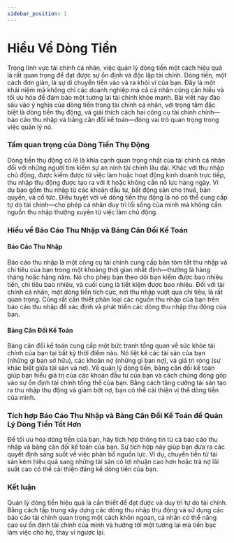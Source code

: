 ```yaml
---
sidebar_position: 1
---
```


# Hiểu Về Dòng Tiền


Trong lĩnh vực tài chính cá nhân, việc quản lý dòng tiền một cách hiệu quả là rất quan trọng để đạt được sự ổn định và độc lập tài chính. Dòng tiền, một cách đơn giản, là sự di chuyển tiền vào và ra khỏi ví của bạn. Đây là một khái niệm mà không chỉ các doanh nghiệp mà cả cá nhân cũng cần hiểu và tối ưu hóa để đảm bảo một tương lai tài chính khỏe mạnh. Bài viết này đào sâu vào ý nghĩa của dòng tiền trong tài chính cá nhân, với trọng tâm đặc biệt là dòng tiền thụ động, và giải thích cách hai công cụ tài chính chính—báo cáo thu nhập và bảng cân đối kế toán—đóng vai trò quan trọng trong việc quản lý nó.

<Cashflow></Cashflow>

### Tầm quan trọng của Dòng Tiền Thụ Động

Dòng tiền thụ động có lẽ là khía cạnh quan trọng nhất của tài chính cá nhân đối với những người tìm kiếm sự an ninh tài chính lâu dài. Khác với thu nhập chủ động, được kiếm được từ việc làm hoặc hoạt động kinh doanh trực tiếp, thu nhập thụ động được tạo ra với ít hoặc không cần nỗ lực hàng ngày. Ví dụ bao gồm thu nhập từ các khoản đầu tư, bất động sản cho thuê, bản quyền, và cổ tức. Điều tuyệt vời về dòng tiền thụ động là nó có thể cung cấp tự do tài chính—cho phép cá nhân duy trì lối sống của mình mà không cần nguồn thu nhập thường xuyên từ việc làm chủ động.

### Hiểu về Báo Cáo Thu Nhập và Bảng Cân Đối Kế Toán

#### Báo Cáo Thu Nhập

Báo cáo thu nhập là một công cụ tài chính cung cấp bản tóm tắt thu nhập và chi tiêu của bạn trong một khoảng thời gian nhất định—thường là hàng tháng hoặc hàng năm. Nó cho phép bạn theo dõi bạn kiếm được bao nhiêu tiền, chi tiêu bao nhiêu, và cuối cùng là tiết kiệm được bao nhiêu. Đối với tài chính cá nhân, một dòng tiền tích cực, nơi thu nhập vượt qua chi tiêu, là rất quan trọng. Cũng rất cần thiết phân loại các nguồn thu nhập của bạn trên báo cáo thu nhập để xác định và phát triển các dòng thu nhập thụ động của bạn.

#### Bảng Cân Đối Kế Toán

Bảng cân đối kế toán cung cấp một bức tranh tổng quan về sức khỏe tài chính của bạn tại bất kỳ thời điểm nào. Nó liệt kê các tài sản của bạn (những gì bạn sở hữu), các khoản nợ (những gì bạn nợ), và giá trị ròng (sự khác biệt giữa tài sản và nợ). Về quản lý dòng tiền, bảng cân đối kế toán giúp bạn hiểu giá trị của các khoản đầu tư của bạn và cách chúng đóng góp vào sự ổn định tài chính tổng thể của bạn. Bằng cách tăng cường tài sản tạo ra thu nhập thụ động và giảm bớt nợ, bạn có thể cải thiện vị thế dòng tiền của mình.

### Tích hợp Báo Cáo Thu Nhập và Bảng Cân Đối Kế Toán để Quản Lý Dòng Tiền Tốt Hơn

Để tối ưu hóa dòng tiền của bạn, hãy tích hợp thông tin từ cả báo cáo thu nhập và bảng cân đối kế toán của bạn. Sự tích hợp này giúp bạn đưa ra các quyết định sáng suốt về việc phân bổ nguồn lực. Ví dụ, chuyển tiền từ tài sản kém hiệu quả sang những tài sản có lợi nhuận cao hơn hoặc trả nợ lãi suất cao có thể cải thiện đáng kể dòng tiền của bạn.

### Kết luận

Quản lý dòng tiền hiệu quả là cần thiết để đạt được và duy trì tự do tài chính. Bằng cách tập trung xây dựng các dòng thu nhập thụ động và sử dụng các báo cáo tài chính quan trọng một cách khôn ngoan, cá nhân có thể nâng cao sự ổn định tài chính của mình và hướng tới một tương lai mà tiền bạc làm việc cho họ, thay vì ngược lại.

